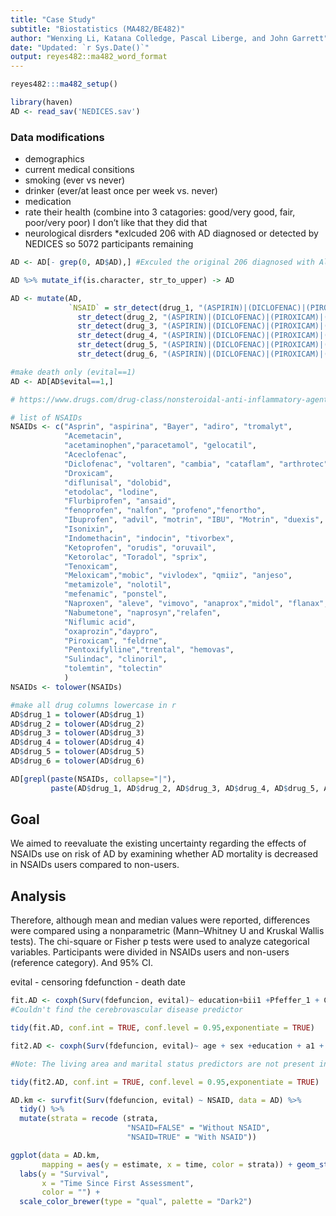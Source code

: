 ---
title: "Case Study"
subtitle: "Biostatistics (MA482/BE482)"
author: "Wenxing Li, Katana Colledge, Pascal Liberge, and John Garrett"
date: "Updated: `r Sys.Date()`"
output: reyes482::ma482_word_format
---

```{r setup, include=FALSE}
reyes482:::ma482_setup()
```

```{r}
library(haven)
AD <- read_sav('NEDICES.sav')

```

### Data modifications

* demographics
* current medical consitions
* smoking (ever vs never)
* drinker (ever/at least once per week vs. never)
* medication
* rate their health (combine into 3 catagories: good/very good, fair, poor/very poor)  I don't like that they did that
* neurological disrders
*exlcuded 206 with AD diagnosed or detected by NEDICES so 5072 participants remaining
```{r}
AD <- AD[- grep(0, AD$AD),] #Exculed the original 206 diagnosed with Alzheimer

AD %>% mutate_if(is.character, str_to_upper) -> AD

AD <- mutate(AD,
             `NSAID` = str_detect(drug_1, "(ASPIRIN)|(DICLOFENAC)|(PIROXICAM)|(ACECLOFENAC)|(TENOXICAM)|(INDOMETHACIN)|(NAPROXEN)|(NABUMETONE)|(FLURBIPOFEN)|(IBUPROFEN)|(KETOPROFEN)|(KETOROLAC)|(DROXICAM)|(NEKIXICAM)|(SULINDAC)|(NIFLUMIC ACID)|(ACEMETACIN)|(ISONIXIN)") |
               str_detect(drug_2, "(ASPIRIN)|(DICLOFENAC)|(PIROXICAM)|(ACECLOFENAC)|(TENOXICAM)|(INDOMETHACIN)|(NAPROXEN)|(NABUMETONE)|(FLURBIPOFEN)|(IBUPROFEN)|(KETOPROFEN)|(KETOROLAC)|(DROXICAM)|(NEKIXICAM)|(SULINDAC)|(NIFLUMIC ACID)|(ACEMETACIN)|(ISONIXIN)") |
               str_detect(drug_3, "(ASPIRIN)|(DICLOFENAC)|(PIROXICAM)|(ACECLOFENAC)|(TENOXICAM)|(INDOMETHACIN)|(NAPROXEN)|(NABUMETONE)|(FLURBIPOFEN)|(IBUPROFEN)|(KETOPROFEN)|(KETOROLAC)|(DROXICAM)|(NEKIXICAM)|(SULINDAC)|(NIFLUMIC ACID)|(ACEMETACIN)|(ISONIXIN)") |
               str_detect(drug_4, "(ASPIRIN)|(DICLOFENAC)|(PIROXICAM)|(ACECLOFENAC)|(TENOXICAM)|(INDOMETHACIN)|(NAPROXEN)|(NABUMETONE)|(FLURBIPOFEN)|(IBUPROFEN)|(KETOPROFEN)|(KETOROLAC)|(DROXICAM)|(NEKIXICAM)|(SULINDAC)|(NIFLUMIC ACID)|(ACEMETACIN)|(ISONIXIN)") |
               str_detect(drug_5, "(ASPIRIN)|(DICLOFENAC)|(PIROXICAM)|(ACECLOFENAC)|(TENOXICAM)|(INDOMETHACIN)|(NAPROXEN)|(NABUMETONE)|(FLURBIPOFEN)|(IBUPROFEN)|(KETOPROFEN)|(KETOROLAC)|(DROXICAM)|(NEKIXICAM)|(SULINDAC)|(NIFLUMIC ACID)|(ACEMETACIN)|(ISONIXIN)") |
               str_detect(drug_6, "(ASPIRIN)|(DICLOFENAC)|(PIROXICAM)|(ACECLOFENAC)|(TENOXICAM)|(INDOMETHACIN)|(NAPROXEN)|(NABUMETONE)|(FLURBIPOFEN)|(IBUPROFEN)|(KETOPROFEN)|(KETOROLAC)|(DROXICAM)|(NEKIXICAM)|(SULINDAC)|(NIFLUMIC ACID)|(ACEMETACIN)|(ISONIXIN)"))
```

```{r}
#make death only (evital==1)
AD <- AD[AD$evital==1,]
```


```{r}
# https://www.drugs.com/drug-class/nonsteroidal-anti-inflammatory-agents.html

# list of NSAIDs
NSAIDs <- c("Asprin", "aspirina", "Bayer", "adiro", "tromalyt",
            "Acemetacin",
            "acetaminophen","paracetamol", "gelocatil",
            "Aceclofenac", 
            "Diclofenac", "voltaren", "cambia", "cataflam", "arthrotec", "zipsor", "zorvolex", "dyloject",
            "Droxicam",
            "diflunisal", "dolobid",
            "etodolac", "lodine",
            "Flurbiprofen", "ansaid",
            "fenoprofen", "nalfon", "profeno","fenortho",
            "Ibuprofen", "advil", "motrin", "IBU", "Motrin", "duexis", "advil", "ibu", "profen","proprinal", "nuprin", "midol", "haltran", "genpril", "caldolor", "addaprin", "actiprofren",
            "Isonixin",
            "Indomethacin", "indocin", "tivorbex",
            "Ketoprofen", "orudis", "oruvail",
            "Ketorolac", "Toradol", "sprix",
            "Tenoxicam", 
            "Meloxicam","mobic", "vivlodex", "qmiiz", "anjeso",
            "metamizole", "nolotil",
            "mefenamic", "ponstel",
            "Naproxen", "aleve", "vimovo", "anaprox","midol", "flanax", "prevacid", "naprosyn", "relief", "aflaxen",
            "Nabumetone", "naprosyn","relafen",
            "Niflumic acid",
            "oxaprozin","daypro",
            "Piroxicam", "feldrne",
            "Pentoxifylline","trental", "hemovas",
            "Sulindac", "clinoril",
            "tolemtin", "tolectin"
            )
NSAIDs <- tolower(NSAIDs)

#make all drug columns lowercase in r
AD$drug_1 = tolower(AD$drug_1)
AD$drug_2 = tolower(AD$drug_2)
AD$drug_3 = tolower(AD$drug_3)
AD$drug_4 = tolower(AD$drug_4)
AD$drug_5 = tolower(AD$drug_5)
AD$drug_6 = tolower(AD$drug_6)

AD[grepl(paste(NSAIDs, collapse="|"), 
         paste(AD$drug_1, AD$drug_2, AD$drug_3, AD$drug_4, AD$drug_5, AD$drug_6)),]

```



## Goal
We aimed to reevaluate the existing uncertainty regarding the effects of NSAIDs use on risk of AD by examining whether AD mortality is decreased in NSAIDs users compared to non-users.

## Analysis

Therefore, although mean and median values were reported, differences were compared using a nonparametric (Mann–Whitney U and Kruskal Wallis tests). The chi-square or Fisher p tests were used to analyze categorical variables. Participants were divided in NSAIDs users and non-users (reference category). And 95% CI.

evital - censoring
fdefunction - death date

```{r}
fit.AD <- coxph(Surv(fdefuncion, evital)~ education+bii1 +Pfeffer_1 + Comor12 + ii1 + NSAID, data = AD)
#Couldn't find the cerebrovascular disease predictor

tidy(fit.AD, conf.int = TRUE, conf.level = 0.95,exponentiate = TRUE)

```


```{r}
fit2.AD <- coxph(Surv(fdefuncion, evital)~ age + sex +education + a1 + bii1 + bii1dd + bi1 + bi1d + mmpun + Comor12 + ii1 + ii2 + stroke_1 + NSAID, data = AD)

#Note: The living area and marital status predictors are not present in the published data

tidy(fit2.AD, conf.int = TRUE, conf.level = 0.95,exponentiate = TRUE)
```



```{r}
AD.km <- survfit(Surv(fdefuncion, evital) ~ NSAID, data = AD) %>%
  tidy() %>%
  mutate(strata = recode (strata,
                          "NSAID=FALSE" = "Without NSAID",
                          "NSAID=TRUE" = "With NSAID"))

ggplot(data = AD.km,
       mapping = aes(y = estimate, x = time, color = strata)) + geom_step(size = 1.25) +
  labs(y = "Survival",
       x = "Time Since First Assessment",
       color = "") +
  scale_color_brewer(type = "qual", palette = "Dark2")
```
